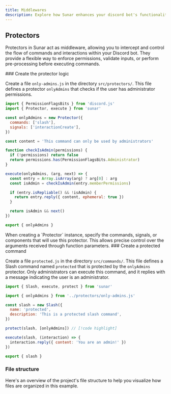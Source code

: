 ```yaml
---
title: Middlewares
description: Explore how Sunar enhances your discord bot's functionality with middleware support.
---
```


## Protectors

Protectors in Sunar act as middleware, allowing you to intercept and control the flow of commands and interactions within your Discord bot. They provide a flexible way to enforce permissions, validate inputs, or perform pre-processing before executing commands.

<Steps>
<Step>
### Create the protector logic

Create a file `only-admins.js` in the directory `src/protectors/`. This file defines a protector `onlyAdmins` that checks if the user has administrator permissions.

```js title="src/protectors/only-admins.js"
import { PermissionFlagsBits } from 'discord.js'
import { Protector, execute } from 'sunar'

const onlyAdmins = new Protector({
  commands: ['slash'],
  signals: ['interactionCreate'],
})

const content = 'This command can only be used by administrators'

function checkIsAdmin(permissions) {
  if (!permissions) return false
  return permissions.has(PermissionFlagsBits.Administrator)
}

execute(onlyAdmins, (arg, next) => {
  const entry = Array.isArray(arg) ? arg[0] : arg
  const isAdmin = checkIsAdmin(entry.memberPermissions)

  if (entry.isRepliable() && !isAdmin) {
    return entry.reply({ content, ephemeral: true })
  }

  return isAdmin && next()
})

export { onlyAdmins }
```

<Callout>
  When creating a `Protector` instance, specify the commands, signals, or components that will use this protector. This allows precise control over the
  arguments received through function parameters.
</Callout>

</Step>

<Step>
### Create a protected command

Create a file `protected.js` in the directory `src/commands/`. This file defines a Slash command named `protected` that is protected by the `onlyAdmins` protector. Only administrators can execute this command, and it replies with a message indicating the user is an administrator.

```js title="src/commands/protected.js"
import { Slash, execute, protect } from 'sunar'

import { onlyAdmins } from '../protectors/only-admins.js'

const slash = new Slash({
  name: 'protected',
  description: 'This is a protected slash command',
})

protect(slash, [onlyAdmins]) // [!code highlight]

execute(slash, (interaction) => {
  interaction.reply({ content: 'You are an admin!' })
})

export { slash }
```

</Step>

</Steps>

### File structure

Here's an overview of the project's file structure to help you visualize how files are organized in this example.

<Files>
  <Folder name="src" defaultOpen>
    <Folder name="commands" defaultOpen>
      <File name="protected.js" />
    </Folder>
    <Folder name="protectors" defaultOpen>
      <File name="only-admins.js" />
    </Folder>
    <File name="index.js" />
  </Folder>
</Files>
